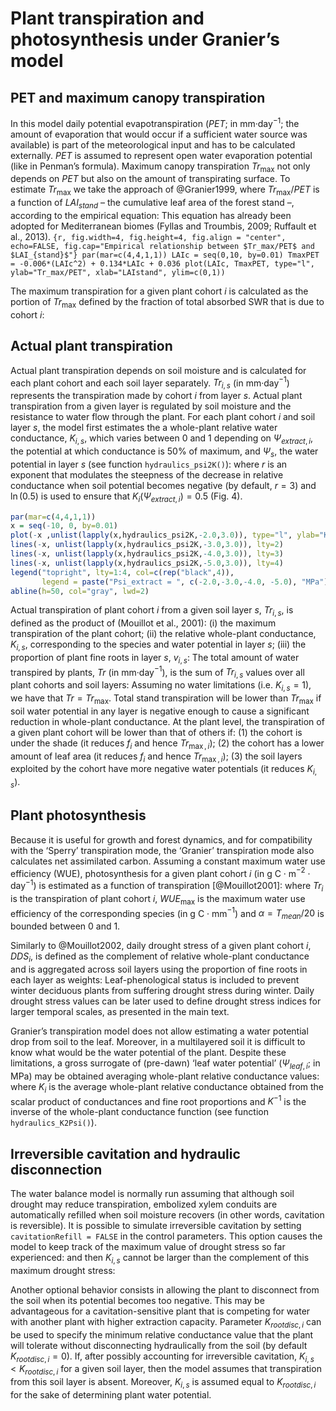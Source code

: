 # Plant transpiration and photosynthesis under Granier's model

## PET and maximum canopy transpiration

In this model daily potential evapotranspiration ($PET$; in mm·day$^{-1}$; the amount of evaporation that would occur if a sufficient water source was available) is part of the meteorological input and has to be calculated externally. $PET$ is assumed to represent open water evaporation potential (like in Penman's formula). Maximum canopy transpiration $Tr_{\max}$ not only depends on $PET$ but also on the amount of transpirating surface. To estimate $Tr_{\max}$ we take the approach of @Granier1999, where $Tr_{\max}/PET$ is a function of $LAI_{stand}$ – the cumulative leaf area of the forest stand –, according to the empirical equation:
\begin{equation}
\frac{Tr_{\max}}{PET}= -0.006\,LAI_{stand}^2+0.134\,LAI_{stand}+0.036
\end{equation}
This equation has already been adopted for Mediterranean biomes (Fyllas and
Troumbis, 2009; Ruffault et al., 2013). 
```{r, fig.width=4, fig.height=4, fig.align = "center", echo=FALSE, fig.cap="Empirical relationship between $Tr_max/PET$ and $LAI_{stand}$"}
par(mar=c(4,4,1,1))
LAIc = seq(0,10, by=0.01)
TmaxPET = -0.006*(LAIc^2) + 0.134*LAIc + 0.036
plot(LAIc, TmaxPET, type="l", ylab="Tr_max/PET", xlab="LAIstand", ylim=c(0,1))
```

The maximum transpiration for a given plant cohort $i$ is calculated as the
portion of $Tr_{\max}$ defined by the fraction of total absorbed SWR that is due
to cohort $i$:
\begin{equation}
Tr_{\max, i} = Tr_{\max} \cdot \frac{f_i}{\sum_{j}{f_j}}
\end{equation}

## Actual plant transpiration
Actual plant transpiration depends on soil moisture and is calculated for each plant cohort and each soil layer separately. $Tr_{i,s}$ (in mm·day$^{-1}$) represents the transpiration made by cohort $i$ from layer $s$. Actual plant transpiration from a given layer is regulated by soil moisture and the resistance to water flow through the plant. For each plant cohort $i$ and soil layer $s$, the model first estimates the a whole-plant relative water conductance, $K_{i,s}$, which varies between 0 and 1 depending on $\Psi_{extract,i}$, the potential at which conductance is 50% of maximum, and $\Psi_s$, the water potential in layer $s$ (see function `hydraulics_psi2K()`):
\begin{equation}
K_{i,s}=K_{i}(\Psi_s) = \exp \left \{\ln{(0.5)}\cdot \left[ \frac{\Psi_s}{\Psi_{extract,i}} \right] ^r \right \} 
\end{equation}
where $r$ is an exponent that modulates the steepness of the decrease in relative
conductance when soil potential becomes negative (by default, $r = 3$) and $\ln(0.5)$
is used to ensure that $K_{i}(\Psi_{extract,i}) = 0.5$ (Fig. 4).
```r
par(mar=c(4,4,1,1))
x = seq(-10, 0, by=0.01)
plot(-x ,unlist(lapply(x,hydraulics_psi2K,-2.0,3.0)), type="l", ylab="K (relative conductance)", xlim=c(0,10), ylim=c(0,1),xlab="Soil water potential (-MPa)", frame=FALSE)
lines(-x, unlist(lapply(x,hydraulics_psi2K,-3.0,3.0)), lty=2)
lines(-x, unlist(lapply(x,hydraulics_psi2K,-4.0,3.0)), lty=3)
lines(-x, unlist(lapply(x,hydraulics_psi2K,-5.0,3.0)), lty=4)
legend("topright", lty=1:4, col=c(rep("black",4)), 
       legend = paste("Psi_extract = ", c(-2.0,-3.0,-4.0, -5.0), "MPa"), bty="n", cex=0.8)
abline(h=50, col="gray", lwd=2)
```

Actual transpiration of plant cohort $i$ from a given soil layer $s$, $Tr_{i,s}$,
is defined as the product of (Mouillot et al., 2001): (i) the maximum transpiration
of the plant cohort; (ii) the relative whole-plant conductance, $K_{i,s}$,
corresponding to the species and water potential in layer $s$; (iii) the
proportion of plant fine roots in layer $s$, $v_{i,s}$:
\begin{equation}
Tr_{i,s} =  Tr_{\max,i} \cdot K_{i,s} \cdot v_{i,s}
\end{equation}
The total amount of water transpired by plants, $Tr$ (in mm·day$^{-1}$), is the sum of
$Tr_{i,s}$ values over all plant cohorts and soil layers:
\begin{equation}
Tr =\sum_{s}\sum_{i}{Tr_{i,s}}
\end{equation}
Assuming no water limitations (i.e. $K_{i,s} = 1$), we have that $Tr = Tr_{\max}$.
Total stand transpiration will be lower than $Tr_{\max}$ if soil water potential
in any layer is negative enough to cause a significant reduction in whole-plant
conductance. At the plant level, the transpiration of a given plant cohort will
be lower than that of others if: (1) the cohort is under the shade (it reduces
$f_i$ and hence $Tr_{\max,i}$); (2) the cohort has a lower amount of leaf area
(it reduces $f_i$ and hence $Tr_{\max,i}$); (3) the soil layers exploited by the
cohort have more negative water potentials (it reduces $K_{i,s}$). 


## Plant photosynthesis

Because it is useful for growth and forest dynamics, and for compatibility with
the 'Sperry' transpiration mode, the 'Granier' transpiration mode also calculates
net assimilated carbon. Assuming a constant maximum water use efficiency (WUE),
photosynthesis for a given plant cohort $i$ (in g C · m$^{-2}$ · day$^{-1}$) is
estimated as a function of transpiration [@Mouillot2001]:
\begin{equation}
A_n = \alpha \cdot WUE_{\max} \cdot Tr_i
\end{equation}
where $Tr_i$ is the transpiration of plant cohort $i$, $WUE_{\max}$ is the
maximum water use efficiency of the corresponding species (in g C · mm$^{-1}$)
and $\alpha = T_{mean}/20$ is bounded between 0 and 1.

\subsubsection{Plant drought stress and plant water potential}

Similarly to @Mouillot2002, daily drought stress of a given plant cohort
$i$, $DDS_i$, is defined as the complement of relative whole-plant conductance and
is aggregated across soil layers using the proportion of fine roots in each layer
as weights:
\begin{equation}
DDS_i=\phi_i \cdot \sum_{s}{(1-K_{i,s})\cdot v_{i,s}}
\end{equation}
Leaf-phenological status is included to prevent winter deciduous plants from
suffering drought stress during winter. Daily drought stress values can be later
used to define drought stress indices for larger temporal scales, as presented in
the main text.

Granier's transpiration model does not allow estimating a water potential drop
from soil to the leaf. Moreover, in a multilayered soil it is difficult to know
what would be the water potential of the plant. Despite these limitations, a
gross surrogate of (pre-dawn) 'leaf water potential' ($\Psi_{leaf,i}$; in MPa) may be
obtained averaging whole-plant relative conductance values:
\begin{equation}
\Psi_{leaf,i}=K^{-1}(K_i) = K^{-1}\left(\sum_{s}{K_{i,s}\cdot v_{i,s}}\right)
\end{equation}
where $K_i$ is the average whole-plant relative conductance obtained from the
scalar product of conductances and fine root proportions and $K^{-1}$ is the inverse of the whole-plant conductance function (see function `hydraulics_K2Psi()`). 

## Irreversible cavitation and hydraulic disconnection
The water balance model is normally run assuming that although soil drought may
reduce transpiration, embolized xylem conduits are automatically refilled when
soil moisture recovers (in other words, cavitation is reversible). It is possible
to simulate irreversible cavitation by setting `cavitationRefill = FALSE` in the control parameters. This option causes the model to keep track of the maximum value of drought stress so far experienced:
\begin{equation}
P_{embolized,i}= \max \{P_{embolized,i}, DDS_i \}
\end{equation}
and then $K_{i,s}$ cannot be larger than the complement of this maximum drought
stress:
\begin{equation}
K_{i,s} = \min \{K_{i}(\Psi_s), 1.0 - P_{embolized,i} \}
\end{equation}

Another optional behavior consists in allowing the plant to disconnect from the
soil when its potential becomes too negative. This may be advantageous for a
cavitation-sensitive plant that is competing for water with another plant with
higher extraction capacity. Parameter $K_{rootdisc,i}$ can be used to specify the
minimum relative conductance value that the plant will tolerate without
disconnecting hydraulically from the soil (by default $K_{rootdisc,i} = 0$).
If, after possibly accounting for irreversible cavitation, $K_{i,s}<K_{rootdisc,i}$
for a given soil layer, then the model assumes that transpiration from this soil
layer is absent. Moreover, $K_{i,s}$ is assumed equal to $K_{rootdisc,i}$ for the
sake of determining plant water potential. 
